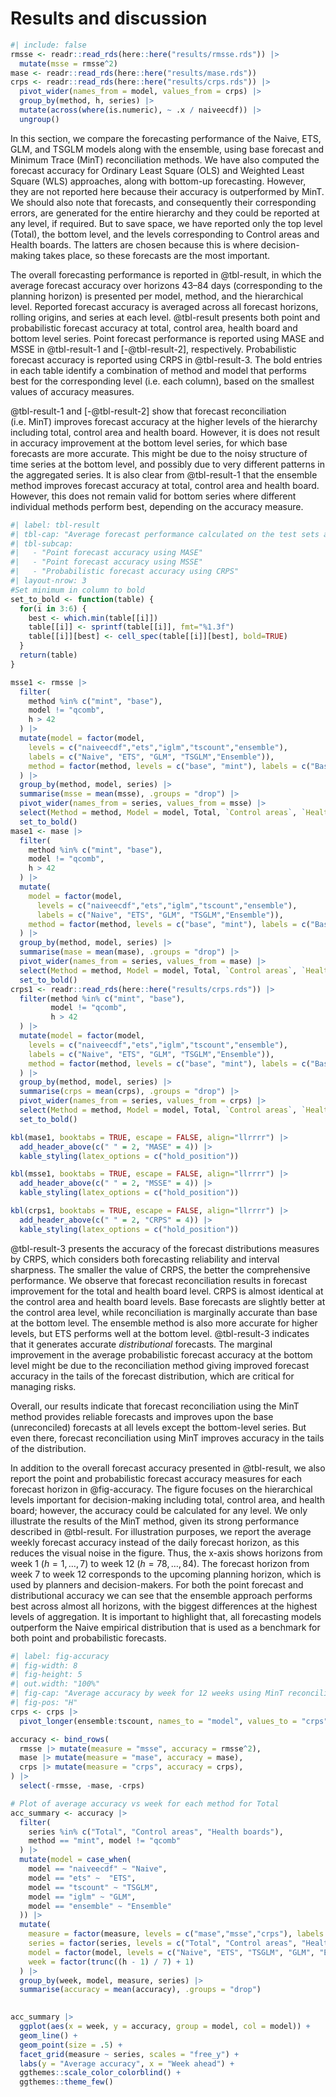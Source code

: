 # Results and discussion {#sec-results}

```r
#| include: false
rmsse <- readr::read_rds(here::here("results/rmsse.rds")) |> 
  mutate(msse = rmsse^2)
mase <- readr::read_rds(here::here("results/mase.rds"))
crps <- readr::read_rds(here::here("results/crps.rds")) |>
  pivot_wider(names_from = model, values_from = crps) |>
  group_by(method, h, series) |>
  mutate(across(where(is.numeric), ~ .x / naiveecdf)) |>
  ungroup()
```


In this section, we compare the forecasting performance of the Naive, ETS, GLM, and TSGLM models along with the ensemble, using base forecast and Minimum Trace (MinT) reconciliation methods. We have also computed the forecast accuracy for Ordinary Least Square (OLS) and Weighted Least Square (WLS) approaches, along with bottom-up forecasting. However, they are not reported here because their accuracy is outperformed by MinT. We should also note that forecasts, and consequently their corresponding errors, are generated for the entire hierarchy and they could be reported at any level, if required. But to save space, we have reported only the top level (Total), the bottom level, and the levels corresponding to Control areas and Health boards. The latters are chosen because this is where decision-making takes place, so these forecasts are the most important.

The overall forecasting performance is reported in @tbl-result, in which the average forecast accuracy over horizons 43--84 days (corresponding to the planning horizon) is presented per model, method, and the hierarchical level. Reported forecast accuracy is averaged across all forecast horizons, rolling origins, and series at each level. @tbl-result presents both point and probabilistic forecast accuracy at total, control area, health board and bottom level series. Point forecast performance is reported using MASE and MSSE in @tbl-result-1  and [-@tbl-result-2], respectively. Probabilistic forecast accuracy is reported using CRPS in @tbl-result-3. The bold entries in each table identify a combination of method and model that performs best for the corresponding level (i.e. each column), based on the smallest values of accuracy measures.

@tbl-result-1 and [-@tbl-result-2] show that forecast reconciliation (i.e. MinT) improves forecast accuracy at the higher levels of the hierarchy including total, control area and health board. However, it is does not result in accuracy improvement at the bottom level series, for which base forecasts are more accurate. This might be due to the noisy structure of time series at the bottom level, and possibly due to very different patterns in the aggregated series. It is also clear from @tbl-result-1 that the ensemble method improves forecast accuracy at total, control area and health board. However, this does not remain valid for bottom series where different individual methods perform best, depending on the accuracy measure.

```r
#| label: tbl-result
#| tbl-cap: "Average forecast performance calculated on the test sets at forecast horizons $h=43,\\dots,84$ days, with time series cross validation applied to attended incident data. The best approach is highlighted in bold."
#| tbl-subcap:
#|   - "Point forecast accuracy using MASE"
#|   - "Point forecast accuracy using MSSE"
#|   - "Probabilistic forecast accuracy using CRPS"
#| layout-nrow: 3
#Set minimum in column to bold
set_to_bold <- function(table) {
  for(i in 3:6) {
    best <- which.min(table[[i]])
    table[[i]] <- sprintf(table[[i]], fmt="%1.3f")
    table[[i]][best] <- cell_spec(table[[i]][best], bold=TRUE)
  }
  return(table)
}

msse1 <- rmsse |>
  filter(
    method %in% c("mint", "base"),
    model != "qcomb",
    h > 42
  ) |>
  mutate(model = factor(model,
    levels = c("naiveecdf","ets","iglm","tscount","ensemble"),
    labels = c("Naive", "ETS", "GLM", "TSGLM","Ensemble")),
    method = factor(method, levels = c("base", "mint"), labels = c("Base", "MinT")),
  ) |>
  group_by(method, model, series) |>
  summarise(msse = mean(msse), .groups = "drop") |>
  pivot_wider(names_from = series, values_from = msse) |>
  select(Method = method, Model = model, Total, `Control areas`, `Health boards`, Bottom) |>
  set_to_bold()
mase1 <- mase |>
  filter(
    method %in% c("mint", "base"),
    model != "qcomb",
    h > 42
  ) |>
  mutate(
    model = factor(model,
      levels = c("naiveecdf","ets","iglm","tscount","ensemble"),
      labels = c("Naive", "ETS", "GLM", "TSGLM","Ensemble")),
    method = factor(method, levels = c("base", "mint"), labels = c("Base", "MinT"))
  ) |>
  group_by(method, model, series) |>
  summarise(mase = mean(mase), .groups = "drop") |>
  pivot_wider(names_from = series, values_from = mase) |>
  select(Method = method, Model = model, Total, `Control areas`, `Health boards`, Bottom) |>
  set_to_bold()
crps1 <- readr::read_rds(here::here("results/crps.rds")) |>
  filter(method %in% c("mint", "base"),
         model != "qcomb",
         h > 42
  ) |>
  mutate(model = factor(model,
    levels = c("naiveecdf","ets","iglm","tscount","ensemble"),
    labels = c("Naive", "ETS", "GLM", "TSGLM","Ensemble")),
    method = factor(method, levels = c("base", "mint"), labels = c("Base", "MinT"))
  ) |>
  group_by(method, model, series) |>
  summarise(crps = mean(crps), .groups = "drop") |>
  pivot_wider(names_from = series, values_from = crps) |>
  select(Method = method, Model = model, Total, `Control areas`, `Health boards`, Bottom) |>
  set_to_bold()

kbl(mase1, booktabs = TRUE, escape = FALSE, align="llrrrr") |>
  add_header_above(c(" " = 2, "MASE" = 4)) |>
  kable_styling(latex_options = c("hold_position"))

kbl(msse1, booktabs = TRUE, escape = FALSE, align="llrrrr") |>
  add_header_above(c(" " = 2, "MSSE" = 4)) |>
  kable_styling(latex_options = c("hold_position"))

kbl(crps1, booktabs = TRUE, escape = FALSE, align="llrrrr") |>
  add_header_above(c(" " = 2, "CRPS" = 4)) |>
  kable_styling(latex_options = c("hold_position"))
```

@tbl-result-3 presents the accuracy of the forecast distributions measures by CRPS, which considers both forecasting reliability and interval sharpness. The smaller the value of CRPS, the better the comprehensive performance. We observe that forecast reconciliation results in forecast improvement for the total and health board level. CRPS is almost identical at the control area and health board levels. Base forecasts are slightly better at the control area level, while reconciliation is marginally accurate than base at the bottom level. The ensemble method is also more accurate for higher levels, but ETS performs well at the bottom level. @tbl-result-3 indicates that it generates accurate *distributional* forecasts. The marginal improvement in the average probabilistic forecast accuracy at the bottom level might be due to the reconciliation method giving improved forecast accuracy in the tails of the forecast distribution, which are critical for managing risks.

Overall, our results indicate that forecast reconciliation using the MinT method provides reliable forecasts and improves upon the base (unreconciled) forecasts at all levels except the bottom-level series. But even there, forecast reconciliation using MinT improves accuracy in the tails of the distribution.

In addition to the overall forecast accuracy presented in @tbl-result, we also report the point and probabilistic forecast accuracy measures for each forecast horizon in @fig-accuracy. The figure focuses on the hierarchical levels important for decision-making including total, control area, and health board; however, the accuracy could be calculated for any level. We only illustrate the results of the MinT method, given its strong performance described in @tbl-result. For illustration purposes, we report the average weekly forecast accuracy instead of the daily forecast horizon, as this reduces the visual noise in the figure. Thus, the x-axis shows horizons from week 1 ($h= 1,\dots,7$) to week 12 ($h= 78,\dots,84$). The forecast horizon from week 7 to week 12 corresponds to the upcoming planning horizon, which is used by planners and decision-makers. For both the point forecast and distributional accuracy  we can see that the ensemble approach performs best across almost all horizons, with the biggest differences at the highest levels of aggregation. It is important to highlight that, all forecasting models outperform the Naive empirical distribution that is used as a benchmark for both point and probabilistic forecasts.


```r
#| label: fig-accuracy
#| fig-width: 8
#| fig-height: 5
#| out.width: "100%"
#| fig-cap: "Average accuracy by week for 12 weeks using MinT reconciliation. CRPS is relative to a naive Empirical Cumulative Distribution Function (ECDF). MASE and MSSE are relative to the corresponding values for the training set."
#| fig-pos: "H"
crps <- crps |>
  pivot_longer(ensemble:tscount, names_to = "model", values_to = "crps")

accuracy <- bind_rows(
  rmsse |> mutate(measure = "msse", accuracy = rmsse^2),
  mase |> mutate(measure = "mase", accuracy = mase),
  crps |> mutate(measure = "crps", accuracy = crps),
) |>
  select(-rmsse, -mase, -crps)

# Plot of average accuracy vs week for each method for Total
acc_summary <- accuracy |>
  filter(
    series %in% c("Total", "Control areas", "Health boards"),
    method == "mint", model != "qcomb"
  ) |>
  mutate(model = case_when(
    model == "naiveecdf" ~ "Naive",
    model == "ets" ~  "ETS",
    model == "tscount" ~ "TSGLM",
    model == "iglm" ~ "GLM",
    model == "ensemble" ~ "Ensemble"
  )) |> 
  mutate(
    measure = factor(measure, levels = c("mase","msse","crps"), labels = c("MASE","MSSE","CRPS")),
    series = factor(series, levels = c("Total", "Control areas", "Health boards")),
    model = factor(model, levels = c("Naive", "ETS", "TSGLM", "GLM", "Ensemble")),
    week = factor(trunc((h - 1) / 7) + 1)
  ) |>
  group_by(week, model, measure, series) |>
  summarise(accuracy = mean(accuracy), .groups = "drop") 
  

acc_summary |>
  ggplot(aes(x = week, y = accuracy, group = model, col = model)) +
  geom_line() +
  geom_point(size = .5) +
  facet_grid(measure ~ series, scales = "free_y") +
  labs(y = "Average accuracy", x = "Week ahead") +
  ggthemes::scale_color_colorblind() +
  ggthemes::theme_few()
```
